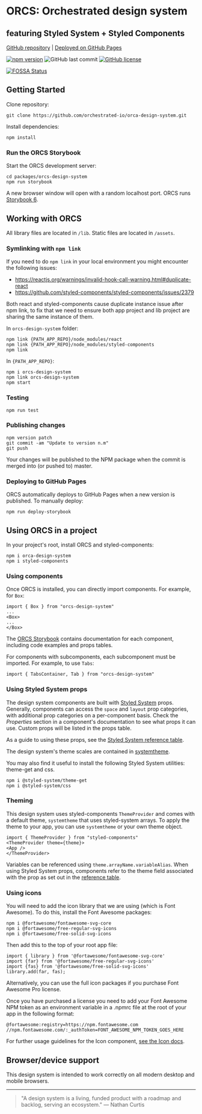 
<Meta title="Intro" />

# ORCS: Orchestrated design system

## featuring Styled System + Styled Components

[GitHub repository](https://github.com/orchestrated-io/orca-design-system) | [Deployed on GitHub Pages](https://orchestrated-io.github.io/orca-design-system/)

[![npm version](https://badge.fury.io/js/orcs-design-system.svg)](https://badge.fury.io/js/orcs-design-system) ![GitHub last commit](https://img.shields.io/github/last-commit/orchestrated-io/orca-design-system) [![GitHub license](https://img.shields.io/github/license/orchestrated-io/orca-design-system.svg)](https://github.com/orchestrated-io/orca-design-system/blob/master/LICENSE)

[![FOSSA Status](https://app.fossa.io/api/projects/git%2Bgithub.com%2Forchestrated-io%2Forca-design-system.svg?type=large)](https://app.fossa.io/projects/git%2Bgithub.com%2Forchestrated-io%2Forca-design-system?ref=badge_large)

## Getting Started

Clone repository:

```
git clone https://github.com/orchestrated-io/orca-design-system.git
```

Install dependencies:

```
npm install
```

### Run the ORCS Storybook

Start the ORCS development server:

```
cd packages/orcs-design-system
npm run storybook
```

A new browser window will open with a random localhost port. ORCS runs [Storybook 6](https://github.com/storybookjs/storybook/releases).

## Working with ORCS

All library files are located in `/lib`. Static files are located in `/assets`.

### Symlinking with `npm link`

If you need to do `npm link` in your local environment you might encounter the following issues:

- https://reactjs.org/warnings/invalid-hook-call-warning.html#duplicate-react
- https://github.com/styled-components/styled-components/issues/2379

Both react and styled-components cause duplicate instance issue after npm link, to fix that we need to ensure both app project and lib project are sharing the same instance of them.

In `orcs-design-system` folder:

```
npm link {PATH_APP_REPO}/node_modules/react
npm link {PATH_APP_REPO}/node_modules/styled-components
npm link
```

In `{PATH_APP_REPO}`:

```
npm i orcs-design-system
npm link orcs-design-system
npm start
```

### Testing

```
npm run test
```

### Publishing changes

```
npm version patch
git commit -am "Update to version n.m"
git push
```

Your changes will be published to the NPM package when the commit is merged into (or pushed to) master.

### Deploying to GitHub Pages

ORCS automatically deploys to GitHub Pages when a new version is published. To manually deploy:

```
npm run deploy-storybook
```

## Using ORCS in a project

In your project's root, install ORCS and styled-components:

```
npm i orca-design-system
npm i styled-components
```

### Using components

Once ORCS is installed, you can directly import components. For example, for `Box`:

```
import { Box } from "orcs-design-system"
...
<Box>
...
</Box>
```

The [ORCS Storybook](https://orchestrated-io.github.io/orca-design-system) contains documentation for each component, including code examples and props tables.

For components with subcomponents, each subcomponent must be imported. For example, to use `Tabs`:

```
import { TabsContainer, Tab } from "orcs-design-system"
```

### Using Styled System props

The design system components are built with [Styled System](https://styled-system.com/) props. Generally, components can access the `space` and `layout` prop categories, with additional prop categories on a per-component basis. Check the _Properties_ section in a component's documentation to see what props it can use. Custom props will be listed in the props table.

As a guide to using these props, see the [Styled System reference table](https://styled-system.com/table).

The design system's theme scales are contained in [systemtheme](https://github.com/orchestrated-io/orca-design-system/blob/master/packages/orcs-design-system/lib/systemtheme.js).

You may also find it useful to install the following Styled System utilities: theme-get and css.

```
npm i @styled-system/theme-get
npm i @styled-system/css
```

### Theming

This design system uses styled-components `ThemeProvider` and comes with a default theme, `systemtheme` that uses styled-system arrays. To apply the theme to your app, you can use `systemtheme` or your own theme object.

```
import { ThemeProvider } from "styled-components"
<ThemeProvider theme={theme}>
<App />
</ThemeProvider>
```

Variables can be referenced using `theme.arrayName.variableAlias`. When using Styled System props, components refer to the theme field associated with the prop as set out in the [reference table](https://styled-system.com/table).

### Using icons

You will need to add the icon library that we are using (which is Font Awesome). To do this, install the Font Awesome packages:

```
npm i @fortawesome/fontawesome-svg-core
npm i @fortawesome/free-regular-svg-icons
npm i @fortawesome/free-solid-svg-icons
```

Then add this to the top of your root app file:

```
import { library } from '@fortawesome/fontawesome-svg-core'
import {far} from '@fortawesome/free-regular-svg-icons'
import {fas} from '@fortawesome/free-solid-svg-icons'
library.add(far, fas);
```

Alternatively, you can use the full icon packages if you purchase Font Awesome Pro license.

Once you have purchased a license you need to add your Font Awesome NPM token as an environment variable in a .npmrc file at the root of your app in the following format:

```
@fortawesome:registry=https://npm.fontawesome.com
//npm.fontawesome.com/:_authToken=FONT_AWESOME_NPM_TOKEN_GOES_HERE
```

For further usage guidelines for the Icon component, [see the Icon docs](http://localhost:55322/?path=/docs/components-icon--default-icon).

## Browser/device support

This design system is intended to work correctly on all modern desktop and mobile browsers.

---

> "A design system is a living, funded product with a roadmap and backlog, serving an ecosystem." — Nathan Curtis

